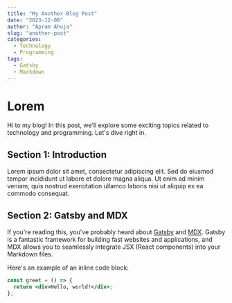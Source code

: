 ```yaml
---
title: "My Another Blog Post"
date: "2023-12-08"
author: "Apram Ahuja"
slug: "another-post"
categories:
  - Technology
  - Programming
tags:
  - Gatsby
  - Markdown
---
```


# Lorem 

Hi to my blog! In this post, we'll explore some exciting topics related to technology and programming. Let's dive right in.

## Section 1: Introduction

Lorem ipsum dolor sit amet, consectetur adipiscing elit. Sed do eiusmod tempor incididunt ut labore et dolore magna aliqua. Ut enim ad minim veniam, quis nostrud exercitation ullamco laboris nisi ut aliquip ex ea commodo consequat.

## Section 2: Gatsby and MDX

If you're reading this, you've probably heard about [Gatsby](https://www.gatsbyjs.com/) and [MDX](https://mdxjs.com/). Gatsby is a fantastic framework for building fast websites and applications, and MDX allows you to seamlessly integrate JSX (React components) into your Markdown files.

Here's an example of an inline code block:

```jsx
const greet = () => {
  return <div>Hello, world!</div>;
};
